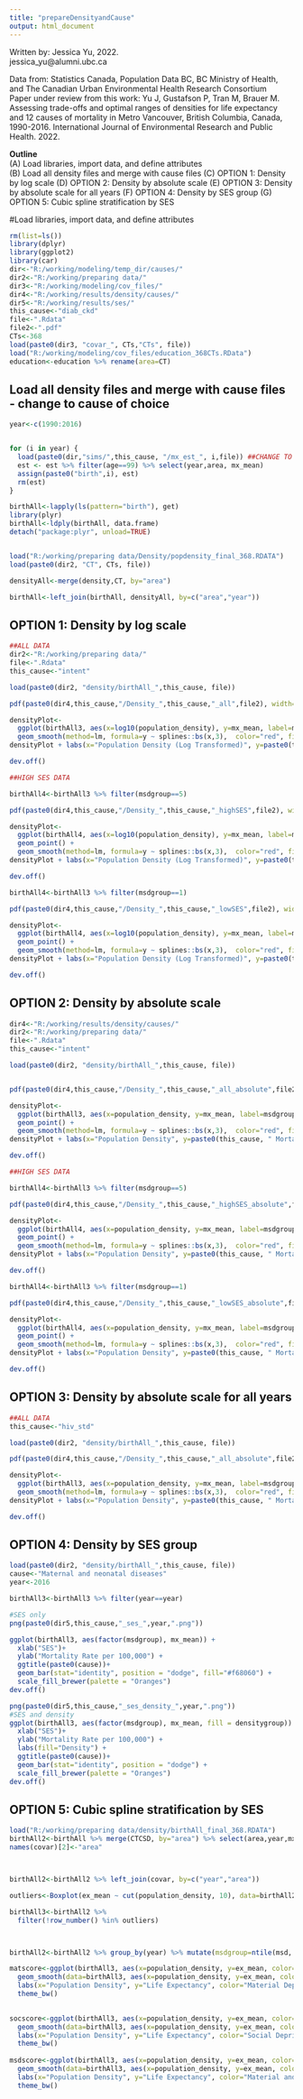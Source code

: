 ```yaml
---
title: "prepareDensityandCause"
output: html_document
---
```

   Written by: Jessica Yu, 2022.                                                                         
               jessica_yu@alumni.ubc.ca                                                                               
                                                                                             
   Data from: Statistics Canada, Population Data BC, BC Ministry of Health, and The Canadian Urban Environmental Health Research Consortium    
   Paper under review from this work: 
   Yu J, Gustafson P, Tran M, Brauer M. Assessing trade-offs and optimal ranges of densities for life expectancy and 12 causes of mortality in Metro Vancouver, British Columbia, Canada, 1990-2016. International Journal of Environmental Research and Public Health. 2022.                                          
                                                                                                         
   **Outline**                                                                                               
             (A) Load libraries, import data, and define attributes                  
             (B) Load all density files and merge with cause files
             (C) OPTION 1: Density by log scale
             (D) OPTION 2: Density by absolute scale
             (E) OPTION 3: Density by absolute scale for all years
             (F) OPTION 4: Density by SES group
             (G) OPTION 5: Cubic spline stratification by SES

#Load libraries, import data, and define attributes    
            
```r
rm(list=ls())
library(dplyr)
library(ggplot2)
library(car)
dir<-"R:/working/modeling/temp_dir/causes/"
dir2<-"R:/working/preparing data/"
dir3<-"R:/working/modeling/cov_files/"
dir4<-"R:/working/results/density/causes/"
dir5<-"R:/working/results/ses/"
this_cause<-"diab_ckd"
file<-".Rdata"
file2<-".pdf"
CTs<-368
load(paste0(dir3, "covar_", CTs,"CTs", file))
load("R:/working/modeling/cov_files/education_368CTs.RData")
education<-education %>% rename(area=CT)

```

## Load all density files and merge with cause files - change to cause of choice

```r

year<-c(1990:2016)


for (i in year) {
  load(paste0(dir,"sims/",this_cause, "/mx_est_", i,file)) ##CHANGE TO CAUSE OF INTEREST
  est <- est %>% filter(age==99) %>% select(year,area, mx_mean) 
  assign(paste0("birth",i), est)
  rm(est)
}

birthAll<-lapply(ls(pattern="birth"), get)
library(plyr)
birthAll<-ldply(birthAll, data.frame)
detach("package:plyr", unload=TRUE)


load("R:/working/preparing data/Density/popdensity_final_368.RDATA")
load(paste0(dir2, "CT", CTs, file))

densityAll<-merge(density,CT, by="area")

birthAll<-left_join(birthAll, densityAll, by=c("area","year"))

```

## OPTION 1: Density by log scale

```r
##ALL DATA
dir2<-"R:/working/preparing data/"
file<-".Rdata"
this_cause<-"intent"

load(paste0(dir2, "density/birthAll_",this_cause, file))

pdf(paste0(dir4,this_cause,"/Density_",this_cause,"_all",file2), width=12, height=12)

densityPlot<- 
  ggplot(birthAll3, aes(x=log10(population_density), y=mx_mean, label=msdgroup, color=msdgroup)) +
  geom_smooth(method=lm, formula=y ~ splines::bs(x,3),  color="red", fill="#69b3a2", se=TRUE) 
densityPlot + labs(x="Population Density (Log Transformed)", y=paste0(this_cause, " Mortality (per 100,000)"), colour="SES", title=paste0("Population Density and ",this_cause," Mortality"),  cex.main=2, cex.sub=1.5, cex.sub=1.25)

dev.off()

##HIGH SES DATA

birthAll4<-birthAll3 %>% filter(msdgroup==5)

pdf(paste0(dir4,this_cause,"/Density_",this_cause,"_highSES",file2), width=12, height=12)

densityPlot<- 
  ggplot(birthAll4, aes(x=log10(population_density), y=mx_mean, label=msdgroup, color=msdgroup)) +
  geom_point() +
  geom_smooth(method=lm, formula=y ~ splines::bs(x,3),  color="red", fill="#69b3a2", se=TRUE) 
densityPlot + labs(x="Population Density (Log Transformed)", y=paste0(this_cause, " Mortality (per 100,000)"), colour="SES", title=paste0("Population Density and ",this_cause," Mortality"), cex.main=2, cex.sub=1.5, cex.sub=1.25)

dev.off()

birthAll4<-birthAll3 %>% filter(msdgroup==1)

pdf(paste0(dir4,this_cause,"/Density_",this_cause,"_lowSES",file2), width=12, height=12)

densityPlot<- 
  ggplot(birthAll4, aes(x=log10(population_density), y=mx_mean, label=msdgroup, color=msdgroup)) +
  geom_point() +
  geom_smooth(method=lm, formula=y ~ splines::bs(x,3),  color="red", fill="#69b3a2", se=TRUE) 
densityPlot + labs(x="Population Density (Log Transformed)", y=paste0(this_cause, " Mortality (per 100,000)"), colour="SES", title=paste0("Population Density and ",this_cause," Mortality"), cex.main=2, cex.sub=1.5, cex.sub=1.25)

dev.off()

```


## OPTION 2: Density by absolute scale


```r
dir4<-"R:/working/results/density/causes/"
dir2<-"R:/working/preparing data/"
file<-".Rdata"
this_cause<-"intent"

load(paste0(dir2, "density/birthAll_",this_cause, file))


pdf(paste0(dir4,this_cause,"/Density_",this_cause,"_all_absolute",file2), width=12, height=12)

densityPlot<- 
  ggplot(birthAll3, aes(x=population_density, y=mx_mean, label=msdgroup, color=msdgroup)) +
  geom_point() +
  geom_smooth(method=lm, formula=y ~ splines::bs(x,3),  color="red", fill="#69b3a2", se=TRUE) 
densityPlot + labs(x="Population Density", y=paste0(this_cause, " Mortality (per 100,000)"), colour="SES", title=paste0("Population Density and ",this_cause," Mortality"),  cex.main=2, cex.sub=1.5, cex.sub=1.25) 

dev.off()

##HIGH SES DATA

birthAll4<-birthAll3 %>% filter(msdgroup==5)

pdf(paste0(dir4,this_cause,"/Density_",this_cause,"_highSES_absolute",file2), width=12, height=12)

densityPlot<- 
  ggplot(birthAll4, aes(x=population_density, y=mx_mean, label=msdgroup, color=msdgroup)) +
  geom_point() +
  geom_smooth(method=lm, formula=y ~ splines::bs(x,3),  color="red", fill="#69b3a2", se=TRUE) 
densityPlot + labs(x="Population Density", y=paste0(this_cause, " Mortality (per 100,000)"), colour="SES", title=paste0("Population Density and ",this_cause," Mortality"), cex.main=2, cex.sub=1.5, cex.sub=1.25)

dev.off()

birthAll4<-birthAll3 %>% filter(msdgroup==1)

pdf(paste0(dir4,this_cause,"/Density_",this_cause,"_lowSES_absolute",file2), width=12, height=12)

densityPlot<- 
  ggplot(birthAll4, aes(x=population_density, y=mx_mean, label=msdgroup, color=msdgroup)) +
  geom_point() +
  geom_smooth(method=lm, formula=y ~ splines::bs(x,3),  color="red", fill="#69b3a2", se=TRUE) 
densityPlot + labs(x="Population Density", y=paste0(this_cause, " Mortality (per 100,000)"), colour="SES", title=paste0("Population Density and ",this_cause," Mortality"), cex.main=2, cex.sub=1.5, cex.sub=1.25)

dev.off()

```


## OPTION 3: Density by absolute scale for all years


```r
##ALL DATA
this_cause<-"hiv_std"

load(paste0(dir2, "density/birthAll_",this_cause, file))

pdf(paste0(dir4,this_cause,"/Density_",this_cause,"_all_absolute",file2), width=12, height=12)

densityPlot<- 
  ggplot(birthAll3, aes(x=population_density, y=mx_mean, label=msdgroup, color=msdgroup)) +
  geom_smooth(method=lm, formula=y ~ splines::bs(x,3),  color="red", fill="#69b3a2", se=TRUE) 
densityPlot + labs(x="Population Density", y=paste0(this_cause, " Mortality (per 100,000)"), colour="SES", title=paste0("Population Density and ",this_cause," Mortality"), cex.main=2, cex.sub=1.5, cex.sub=1.25)

dev.off()

```


## OPTION 4: Density by SES group

```r
load(paste0(dir2, "density/birthAll_",this_cause, file))
cause<-"Maternal and neonatal diseases"
year<-2016

birthAll3<-birthAll3 %>% filter(year==year)

#SES only
png(paste0(dir5,this_cause,"_ses_",year,".png"))

ggplot(birthAll3, aes(factor(msdgroup), mx_mean)) + 
  xlab("SES")+
  ylab("Mortality Rate per 100,000") +
  ggtitle(paste0(cause))+
  geom_bar(stat="identity", position = "dodge", fill="#f68060") + 
  scale_fill_brewer(palette = "Oranges") 
dev.off()

png(paste0(dir5,this_cause,"_ses_density_",year,".png"))
#SES and density
ggplot(birthAll3, aes(factor(msdgroup), mx_mean, fill = densitygroup)) + 
  xlab("SES")+
  ylab("Mortality Rate per 100,000") +
  labs(fill="Density") +
  ggtitle(paste0(cause))+
  geom_bar(stat="identity", position = "dodge") + 
  scale_fill_brewer(palette = "Oranges") 
dev.off()

```

## OPTION 5: Cubic spline stratification by SES

```r

load("R:/working/preparing data/density/birthAll_final_368.RDATA")
birthAll2<-birthAll %>% merge(CTCSD, by="area") %>% select(area,year,mx_mean,ex_mean,population_density,CSDNAME)
names(covar)[2]<-"area"



birthAll2<-birthAll2 %>% left_join(covar, by=c("year","area")) 

outliers<-Boxplot(ex_mean ~ cut(population_density, 10), data=birthAll2, main="Outliers of Population Density and LE for All Years", cex.axis=0.5, id.method="expdiff_percentage")

birthAll3<-birthAll2 %>%
  filter(!row_number() %in% outliers)



birthAll2<-birthAll2 %>% group_by(year) %>% mutate(msdgroup=ntile(msd, 5), matgroup=ntile(MatScore, 5), socgroup=ntile(SocScore, 5), edugroup=ntile(education, 5))

matscore<-ggplot(birthAll3, aes(x=population_density, y=ex_mean, color=as.factor(matgroup))) +
  geom_smooth(data=birthAll3, aes(x=population_density, y=ex_mean, color=as.factor(matgroup))) +
  labs(x="Population Density", y="Life Expectancy", color="Material Deprivation Score", title="Population Density and Life Expectancy", cex.main=2, cex.sub=1.5, cex.sub=1.25) +
  theme_bw()

  
socscore<-ggplot(birthAll3, aes(x=population_density, y=ex_mean, color=as.factor(socgroup))) +
  geom_smooth(data=birthAll3, aes(x=population_density, y=ex_mean, color=as.factor(socgroup)))  +
  labs(x="Population Density", y="Life Expectancy", color="Social Deprivation Score", title="Population Density and Life Expectancy", cex.main=2, cex.sub=1.5, cex.sub=1.25) +
  theme_bw()  
  
msdscore<-ggplot(birthAll3, aes(x=population_density, y=ex_mean, color=as.factor(msdgroup))) +
  geom_smooth(data=birthAll3, aes(x=population_density, y=ex_mean, color=as.factor(msdgroup)))  +
  labs(x="Population Density", y="Life Expectancy", color="Material and Social Deprivation Score", title="Population Density and Life Expectancy", cex.main=2, cex.sub=1.5, cex.sub=1.25) +
  theme_bw()



```

